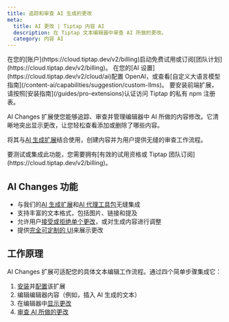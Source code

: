 ```yaml
---
title: 追踪和审查 AI 生成的更改
meta:
  title: AI 更改 | Tiptap 内容 AI
  description: 在 Tiptap 文本编辑器中审查 AI 所做的更改。
  category: 内容 AI
---
```



<Requirements>
    <RequirementItem label="1. 激活试用或订阅">
        在您的[账户](https://cloud.tiptap.dev/v2/billing)启动免费试用或订阅[团队计划](https://cloud.tiptap.dev/v2/billing)。
    </RequirementItem>
    <RequirementItem label="2. 集成 AI 提供商">
        在您的[AI 设置](https://cloud.tiptap.dev/v2/cloud/ai)配置 OpenAI，或查看[自定义大语言模型指南](/content-ai/capabilities/suggestion/custom-llms)。
    </RequirementItem>
    <RequirementItem label="3. 从私有注册表安装">
        要安装前端扩展，请按照[安装指南](/guides/pro-extensions)认证访问 Tiptap 的私有 npm 注册表。
    </RequirementItem>
</Requirements>

AI Changes 扩展使您能够追踪、审查并管理编辑器中 AI 所做的内容修改。它清晰地突出显示更改，让您轻松查看添加或删除了哪些内容。

将其与[AI 生成扩展](/content-ai/capabilities/generation/overview)结合使用，创建内容并为用户提供无缝的审查工作流程。

<CodeDemo
  isPro
  path="/Extensions/AiChanges"
  src="https://develop--tiptap-pro.netlify.app/preview/Extensions/AiChanges"
/>

<Callout title="集成或测试 AI Changes" variant="warning">
    要测试或集成此功能，您需要拥有[有效的试用资格或 Tiptap 团队订阅](https://cloud.tiptap.dev/v2/billing)。
</Callout>

## AI Changes 功能

- 与我们的[AI 生成扩展](/content-ai/capabilities/generation/text-generation)和[AI 代理工具包](/examples/experiments/ai-agent)无缝集成
- 支持丰富的文本格式，包括图片、链接和提及
- 允许用户[接受或拒绝单个更改](/content-ai/capabilities/changes/features/review-changes)，或对生成内容进行调整
- 提供[完全可定制的 UI](/content-ai/capabilities/changes/features/display-changes)来展示更改

## 工作原理

AI Changes 扩展可适配您的具体文本编辑工作流程。通过四个简单步骤集成它：

1. [安装](/content-ai/capabilities/changes/install)并[配置](/content-ai/capabilities/changes/configure)该扩展
2. 编辑编辑器内容（例如，插入 AI 生成的文本）
3. 在编辑器中[显示更改](/content-ai/capabilities/changes/features/display-changes)
4. [审查 AI 所做的更改](/content-ai/capabilities/changes/features/review-changes)